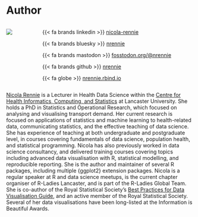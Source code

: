 # Author {#author .unnumbered}

::: {.content-visible when-format="html"}

::: columns

::: {.column}

![](images/nicola.png){fig-align="center"}

:::

::: {.column}

{{< fa brands linkedin >}} [nicola-rennie](https://www.linkedin.com/in/nicola-rennie/)

{{< fa brands bluesky >}} [nrennie](https://bsky.app/profile/nrennie.bsky.social)

{{< fa brands mastodon >}} [fosstodon.org/@nrennie](https://fosstodon.org/@nrennie)

{{< fa brands github >}} [nrennie](https://github.com/nrennie)

{{< fa globe >}} [nrennie.rbind.io](https://nrennie.rbind.io/)

:::

:::

:::

[Nicola Rennie](https://nrennie.rbind.io/) is a Lecturer in Health Data Science within the [Centre for Health Informatics, Computing, and Statistics](https://chicas.lancaster-university.uk/index.html) at Lancaster University. She holds a PhD in Statistics and Operational Research, which focused on analysing and visualising transport demand. Her current research is focused on applications of statistics and machine learning to health-related data, communicating statistics, and the effective teaching of data science. She has experience of teaching at both undergraduate and postgraduate level, in courses covering fundamentals of data science, population health, and statistical programming. Nicola has also previously worked in data science consultancy, and delivered training courses covering topics including advanced data visualisation with R, statistical modelling, and reproducible reporting. She is the author and maintainer of several R packages, including multiple {ggplot2} extension packages. Nicola is a regular speaker at R and data science meetups, is the current chapter organiser of R-Ladies Lancaster, and is part of the R-Ladies Global Team. She is co-author of the Royal Statistical Society's [Best Practices for Data Visualisation Guide](https://royal-statistical-society.github.io/datavisguide/), and an active member of the Royal Statistical Society. Several of her data visualisations have been long-listed at the Information is Beautiful Awards.

\newpage

\pagenumbering{arabic}
